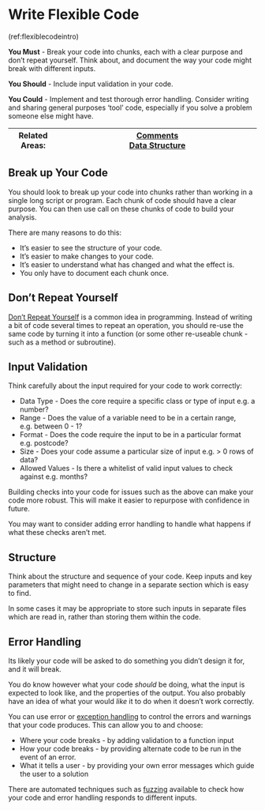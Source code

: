 # Write Flexible Code {#flexible_code}

(ref:flexiblecodeintro)

**You Must** - Break your code into chunks, each with a clear purpose and don't repeat yourself. Think about, and document the way your code might break with different inputs.

**You Should** - Include input validation in your code.

**You Could** - Implement and test thorough error handling. Consider writing and sharing general purposes 'tool' code, especially if you solve a problem someone else might have. 

|Related Areas: 	| [Comments](#comments) <br> [Data Structure](#data_structure) |
|---------------	|------------------------------------------------------------|

## Break up Your Code {#breakup}
You should look to break up your code into chunks rather than working in a single long script or program.
Each chunk of code should have a clear purpose.
You can then use call on these chunks of code to build your analysis.

There are many reasons to do this:

* It's easier to see the structure of your code.  
* It's easier to make changes to your code.
* It's easier to understand what has changed and what the effect is.
* You only have to document each chunk once.

## Don't Repeat Yourself {#dry}
[Don't Repeat Yourself](https://en.wikipedia.org/wiki/Don%27t_repeat_yourself) is a common idea in programming. Instead of writing a bit of code several times to repeat an operation, you should re-use the same code by turning it into a function (or some other re-useable chunk - such as a method or subroutine).

## Input Validation {#input_validation}
Think carefully about the input required for your code to work correctly: 

* Data Type - Does the core require a specific class or type of input e.g. a number?
* Range - Does the value of a variable need to be in a certain range, e.g. between 0 - 1?
* Format - Does the code require the input to be in a particular format e.g. postcode?
* Size - Does your code assume a particular size of input e.g. > 0 rows of data?
* Allowed Values - Is there a whitelist of valid input values to check against e.g. months?

Building checks into your code for issues such as the above can make your code more robust. 
This will make it easier to repurpose with confidence in future. 

You may want to consider adding [error handling]{#error_handling} to handle what happens if what these checks aren't met.

## Structure {#structure}
Think about the structure and sequence of your code. Keep inputs and key parameters that might need to change in a separate section which is easy to find. 

In some cases it may be appropriate to store such inputs in separate files which are read in, rather than storing them within the code.

## Error Handling {#error_handling}
Its likely your code will be asked to do something you didn't design it for, and it will break.

You do know however what your code *should* be doing, what the input is expected to look like, and the properties of the output. You also probably have an idea of what your would *like* it to do when it doesn't work correctly.

You can use error or [exception handling](https://en.wikipedia.org/wiki/Exception_handling_syntax) to control the errors and warnings that your code produces.
This can allow you to and choose:

* Where your code breaks - by adding validation to a function input
* How your code breaks - by providing alternate code to be run in the event of an error.
* What it tells a user - by providing your own error messages which guide the user to a solution

There are automated techniques such as [fuzzing](https://en.wikipedia.org/wiki/Fuzzing) available to check how your code and error handling responds to different inputs.
